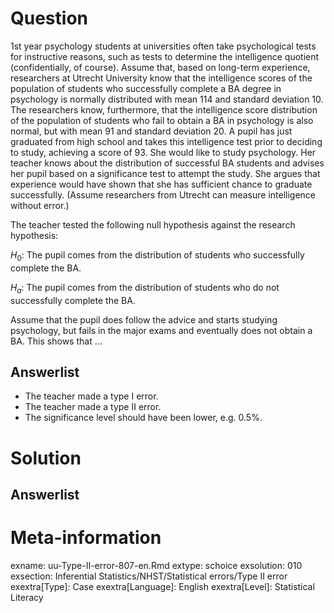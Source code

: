 Question
========
  
1st year psychology students at universities often take psychological tests for instructive reasons, such as tests to determine the intelligence quotient (confidentially, of course). Assume that, based on long-term experience, researchers at Utrecht University know that the intelligence scores of the population of students who successfully complete a BA degree in psychology is normally distributed with mean 114 and standard deviation 10. The researchers know, furthermore, that the intelligence score distribution of the population of students who fail to obtain a BA in psychology is also normal, but with mean 91 and standard deviation 20. A pupil has just graduated from high school and takes this intelligence test prior to deciding to study, achieving a score of 93. She would like to study psychology. Her teacher knows about the distribution of successful BA students and advises her pupil based on a significance test to attempt the study. She argues that experience would have shown that she has sufficient chance to graduate successfully. (Assume researchers from Utrecht can measure intelligence without error.)

The teacher tested the following null hypothesis against the research hypothesis:

$H_0$: The pupil comes from the distribution of students who successfully complete the BA.

$H_a$: The pupil comes from the distribution of students who do not successfully complete the BA.


Assume that the pupil does follow the advice and starts studying psychology, but fails in the major exams and eventually does not obtain a BA. This shows that …

  
Answerlist
----------
* The teacher made a type I error.
* The teacher made a type II error.
* The significance level should have been lower, e.g. 0.5%.


Solution
========
  


Answerlist
----------



Meta-information
================
exname: uu-Type-II-error-807-en.Rmd
extype: schoice
exsolution: 010
exsection: Inferential Statistics/NHST/Statistical errors/Type II error
exextra[Type]: Case
exextra[Language]: English
exextra[Level]: Statistical Literacy